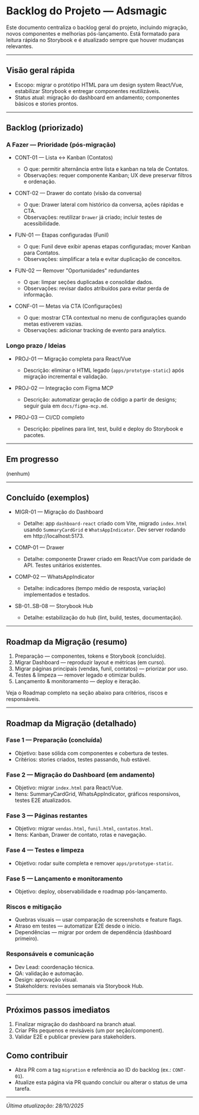 
<Meta title="Backlog do Projeto" />

# Backlog do Projeto — Adsmagic

Este documento centraliza o backlog geral do projeto, incluindo migração, novos componentes e melhorias pós-lançamento. Está formatado para leitura rápida no Storybook e é atualizado sempre que houver mudanças relevantes.

---

## Visão geral rápida

- Escopo: migrar o protótipo HTML para um design system React/Vue, estabilizar Storybook e entregar componentes reutilizáveis.
- Status atual: migração do dashboard em andamento; componentes básicos e stories prontos.

---

## Backlog (priorizado)

### A Fazer — Prioridade (pós-migração)

- CONT-01 — Lista ↔ Kanban (Contatos)
  - O que: permitir alternância entre lista e kanban na tela de Contatos.
  - Observações: requer componente Kanban; UX deve preservar filtros e ordenação.

- CONT-02 — Drawer do contato (visão da conversa)
  - O que: Drawer lateral com histórico da conversa, ações rápidas e CTA.
  - Observações: reutilizar `Drawer` já criado; incluir testes de acessibilidade.

- FUN-01 — Etapas configuradas (Funil)
  - O que: Funil deve exibir apenas etapas configuradas; mover Kanban para Contatos.
  - Observações: simplificar a tela e evitar duplicação de conceitos.

- FUN-02 — Remover "Oportunidades" redundantes
  - O que: limpar seções duplicadas e consolidar dados.
  - Observações: revisar dados atribuídos para evitar perda de informação.

- CONF-01 — Metas via CTA (Configurações)
  - O que: mostrar CTA contextual no menu de configurações quando metas estiverem vazias.
  - Observações: adicionar tracking de evento para analytics.

### Longo prazo / Ideias

- PROJ-01 — Migração completa para React/Vue
  - Descrição: eliminar o HTML legado (`apps/prototype-static`) após migração incremental e validação.

- PROJ-02 — Integração com Figma MCP
  - Descrição: automatizar geração de código a partir de designs; seguir guia em `docs/figma-mcp.md`.

- PROJ-03 — CI/CD completo
  - Descrição: pipelines para lint, test, build e deploy do Storybook e pacotes.

---

## Em progresso

(nenhum)

---

## Concluído (exemplos)

- MIGR-01 — Migração do Dashboard
  - Detalhe: app `dashboard-react` criado com Vite, migrado `index.html` usando `SummaryCardGrid` e `WhatsAppIndicator`. Dev server rodando em http://localhost:5173.

- COMP-01 — Drawer
  - Detalhe: componente Drawer criado em React/Vue com paridade de API. Testes unitários existentes.

- COMP-02 — WhatsAppIndicator
  - Detalhe: indicadores (tempo médio de resposta, variação) implementados e testados.

- SB-01..SB-08 — Storybook Hub
  - Detalhe: estabilização do hub (lint, build, testes, documentação).

---

## Roadmap da Migração (resumo)

1. Preparação — componentes, tokens e Storybook (concluído).
2. Migrar Dashboard — reproduzir layout e métricas (em curso).
3. Migrar páginas principais (vendas, funil, contatos) — priorizar por uso.
4. Testes & limpeza — remover legado e otimizar builds.
5. Lançamento & monitoramento — deploy e iteração.

Veja o Roadmap completo na seção abaixo para critérios, riscos e responsáveis.

---

## Roadmap da Migração (detalhado)

### Fase 1 — Preparação (concluída)
- Objetivo: base sólida com componentes e cobertura de testes.
- Critérios: stories criados, testes passando, hub estável.

### Fase 2 — Migração do Dashboard (em andamento)
- Objetivo: migrar `index.html` para React/Vue.
- Itens: SummaryCardGrid, WhatsAppIndicator, gráficos responsivos, testes E2E atualizados.

### Fase 3 — Páginas restantes
- Objetivo: migrar `vendas.html`, `funil.html`, `contatos.html`.
- Itens: Kanban, Drawer de contato, rotas e navegação.

### Fase 4 — Testes e limpeza
- Objetivo: rodar suite completa e remover `apps/prototype-static`.

### Fase 5 — Lançamento e monitoramento
- Objetivo: deploy, observabilidade e roadmap pós-lançamento.

### Riscos e mitigação
- Quebras visuais — usar comparação de screenshots e feature flags.
- Atraso em testes — automatizar E2E desde o início.
- Dependências — migrar por ordem de dependência (dashboard primeiro).

### Responsáveis e comunicação
- Dev Lead: coordenação técnica.
- QA: validação e automação.
- Design: aprovação visual.
- Stakeholders: revisões semanais via Storybook Hub.

---

## Próximos passos imediatos

1. Finalizar migração do dashboard na branch atual.
2. Criar PRs pequenos e revisáveis (um por seção/component).
3. Validar E2E e publicar preview para stakeholders.

## Como contribuir

- Abra PR com a tag `migration` e referência ao ID do backlog (ex.: `CONT-01`).
- Atualize esta página via PR quando concluir ou alterar o status de uma tarefa.

---

_Última atualização: 28/10/2025_
